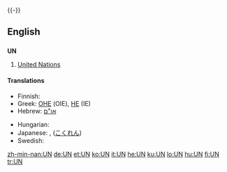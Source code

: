 {{wikipedia | un (disambiguation)}}
{{-}}
{{also|un|un-|-un-|ün|ún}}
==English==

==={{initialism}}===
'''UN'''

# [[United Nations]]

====Translations====
{{trans-top|United Nations}}
* Finnish: {{t+|fi|YK}}
* Greek: [[ΟΗΕ]] (OIE), [[ΗE]] (IE)
* Hebrew: [[:he:או"ם|או"ם]]
{{trans-mid}}
* Hungarian: {{t|hu|ENSZ}}
* Japanese: {{t-|ja|UN}}, {{t+|ja|国連|tr=Kokuren|sc=Jpan}} ([[こくれん]])
* Swedish: {{t-|sv|FN}}
{{trans-bottom}}

[[zh-min-nan:UN]]
[[de:UN]]
[[et:UN]]
[[ko:UN]]
[[it:UN]]
[[he:UN]]
[[ku:UN]]
[[lo:UN]]
[[hu:UN]]
[[fi:UN]]
[[tr:UN]]